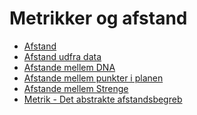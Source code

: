 Metrikker og afstand
====================

- [Afstand](afstand.qmd)
- [Afstand udfra data](AfstandUdfraData.qmd)
- [Afstande mellem DNA](AfstandeMellemDNA.qmd)
- [Afstande mellem punkter i planen](AfstandeMellemPunkteriPlanen.qmd)
- [Afstande mellem Strenge](AfstandeMellemStrenge.qmd)
- [Metrik - Det abstrakte afstandsbegreb](MetrikDetAbstrakteAfstandsBegreb.qmd)

